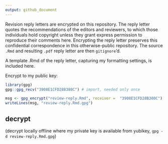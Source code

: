 ```yaml
---
output: github_document
---
```



Revision reply letters are encrypted on this repository.  The reply letter quotes the 
recommendations of the editors and reviewers, to which those individuals hold copyright
unless they grant express permission to reproduce their comments here.  Encrypting
the reply letter preserves this confidential correspondence in this otherwise-public repository.
The source `.Rmd` and resulting `.pdf` reply letter are then `gitignore`'d.  

A template .Rmd of the reply letter, capturing my formatting settings, is included here.




Encrypt to my public key:

```r
library(gpg)
gpg::gpg_recv("3908E1CFD28B380C") # import, needed only once
```


```r
msg <- gpg_encrypt("review-reply.Rmd", receiver =  "3908E1CFD28B380C")
writeLines(msg, "review-reply.Rmd.gpg")
```


## decrypt 

(decrypt locally offline where my private key is available from yubikey, `gpg -d review-reply.Rmd.gpg`)
